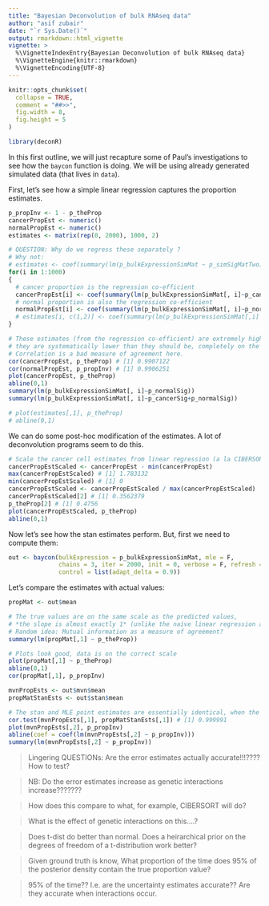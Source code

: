 ```yaml
---
title: "Bayesian Deconvolution of bulk RNAseq data"
author: "asif zubair"
date: "`r Sys.Date()`"
output: rmarkdown::html_vignette
vignette: >
  %\VignetteIndexEntry{Bayesian Deconvolution of bulk RNAseq data}
  %\VignetteEngine{knitr::rmarkdown}
  %\VignetteEncoding{UTF-8}
---
```


```r
knitr::opts_chunk$set(
  collapse = TRUE,
  comment = "##>>", 
  fig.width = 8,
  fig.height = 5
)
```


```r
library(deconR)
```

In this first outline, we will just recapture some of Paul's investigations to see how the `baycon` function is doing. We will be using already generated simulated data (that lives in `data`). 

<!-- TODO: write some description of the simulated data. ask Paul. -->

First, let's see how a simple linear regression captures the proportion estimates.

```r
p_propInv <- 1 - p_theProp
cancerPropEst <- numeric()
normalPropEst <- numeric()
estimates <- matrix(rep(0, 2000), 1000, 2)

# QUESTION: Why do we regress these separately ?
# Why not:
# estimates <- coef(summary(lm(p_bulkExpressionSimMat ~ p_simSigMatTwo)))
for(i in 1:1000)
{
  # cancer proportion is the regression co-efficient
  cancerPropEst[i] <- coef(summary(lm(p_bulkExpressionSimMat[, i]~p_cancerSig)))[2, 1] 
  # normal proportion is also the regression co-efficient
  normalPropEst[i] <- coef(summary(lm(p_bulkExpressionSimMat[, i]~p_normalSig)))[2, 1] 
  # estimates[i, c(1,2)] <- coef(summary(lm(p_bulkExpressionSimMat[,i] ~ p_simSigMatTwo)))[2, 1]
}

# These estimates (from the regression co-efficient) are extremely highly correlated, but they are not accurate, 
# they are systematically lower than they should be, completely on the wrong scale... (see plots and regression line). 
# Correlation is a bad measure of agreement here.
cor(cancerPropEst, p_theProp) # [1] 0.9907122
cor(normalPropEst, p_propInv) # [1] 0.9906251
plot(cancerPropEst, p_theProp)
abline(0,1)
summary(lm(p_bulkExpressionSimMat[, i]~p_normalSig))
summary(lm(p_bulkExpressionSimMat[, i]~p_cancerSig+p_normalSig))

# plot(estimates[,1], p_theProp)
# abline(0,1)
```

We can do some post-hoc modification of the estimates. A lot of deconvolution programs seem to do this.

```r
# Scale the cancer cell estimates from linear regression (a la CIBERSORT), does this help much? (somwewhat better, but still off)
cancerPropEstScaled <- cancerPropEst - min(cancerPropEst)
max(cancerPropEstScaled) # [1] 1.783132
min(cancerPropEstScaled) # [1] 0
cancerPropEstScaled <- cancerPropEstScaled / max(cancerPropEstScaled)
cancerPropEstScaled[2] # [1] 0.3562379
p_theProp[2] # [1] 0.4756
plot(cancerPropEstScaled, p_theProp)
abline(0,1)
```

Now let's see how the stan estimates perform. But, first we need to compute them:

```r
out <- baycon(bulkExpression = p_bulkExpressionSimMat, mle = F, 
              chains = 3, iter = 2000, init = 0, verbose = F, refresh = 0, 
              control = list(adapt_delta = 0.9))
```

Let's compare the estimates with actual values:

```r
propMat <- out$mean

# The true values are on the same scale as the predicted values, 
# *the slope is almost exactly 1* (unlike the naive linear regression approach). 
# Random idea: Mutual information as a measure of agreement?
summary(lm(propMat[,1] ~ p_theProp))

# Plots look good, data is on the correct scale
plot(propMat[,1] ~ p_theProp)
abline(0,1)
cor(propMat[,1], p_propInv)
```


```r
mvnPropEsts <- out$mvn$mean
propMatStanEsts <- out$stan$mean

# The stan and MLE point estimates are essentially identical, when the ML estimate actually works.
cor.test(mvnPropEsts[,1], propMatStanEsts[,1]) # [1] 0.999991
plot(mvnPropEsts[,2], p_propInv)
abline(coef = coef(lm(mvnPropEsts[,2] ~ p_propInv)))
summary(lm(mvnPropEsts[,2] ~ p_propInv))
```


> Lingering QUESTIONs: Are the error estimates actually accurate!!!???? How to test?  

> NB: Do the error estimates increase as genetic interactions increase???????   

> How does this compare to what, for example, CIBERSORT will do?  

> What is the effect of genetic interactions on this....?   

> Does t-dist do better than normal. Does a heirarchical prior on the degrees of freedom of a t-distribution work better?  

> Given ground truth is know, What proportion of the time does 95% of the posterior density contain the true proportion value?   

> 95% of the time?? I.e. are the uncertainty estimates accurate?? Are they accurate when interactions occur.  
